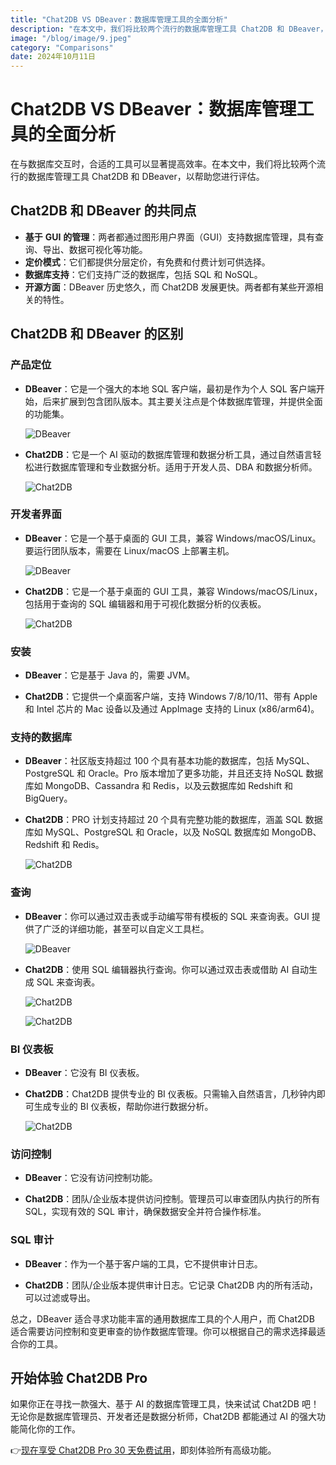 ```yaml
---
title: "Chat2DB VS DBeaver：数据库管理工具的全面分析"
description: "在本文中，我们将比较两个流行的数据库管理工具 Chat2DB 和 DBeaver，以帮助您进行评估。"
image: "/blog/image/9.jpeg"
category: "Comparisons"
date: 2024年10月11日
---
```


# Chat2DB VS DBeaver：数据库管理工具的全面分析

在与数据库交互时，合适的工具可以显著提高效率。在本文中，我们将比较两个流行的数据库管理工具 Chat2DB 和 DBeaver，以帮助您进行评估。

## Chat2DB 和 DBeaver 的共同点

- **基于** **GUI** **的管理**：两者都通过图形用户界面（GUI）支持数据库管理，具有查询、导出、数据可视化等功能。
- **定价模式**：它们都提供分层定价，有免费和付费计划可供选择。
- **数据库支持**：它们支持广泛的数据库，包括 SQL 和 NoSQL。
- **开源方面**：DBeaver 历史悠久，而 Chat2DB 发展更快。两者都有某些开源相关的特性。

## Chat2DB 和 DBeaver 的区别

### 产品定位

- **DBeaver**：它是一个强大的本地 SQL 客户端，最初是作为个人 SQL 客户端开始，后来扩展到包含团队版本。其主要关注点是个体数据库管理，并提供全面的功能集。
  
  ![DBeaver](/image/blog/dbeaver/1.png)
  
- **Chat2DB**：它是一个 AI 驱动的数据库管理和数据分析工具，通过自然语言轻松进行数据库管理和专业数据分析。适用于开发人员、DBA 和数据分析师。
  
  ![Chat2DB](/image/blog/dbeaver/2.png)

### 开发者界面

- **DBeaver**：它是一个基于桌面的 GUI 工具，兼容 Windows/macOS/Linux。要运行团队版本，需要在 Linux/macOS 上部署主机。
  
  ![DBeaver](/image/blog/dbeaver/3.png)

- **Chat2DB**：它是一个基于桌面的 GUI 工具，兼容 Windows/macOS/Linux，包括用于查询的 SQL 编辑器和用于可视化数据分析的仪表板。

  ![Chat2DB](/image/blog/dbeaver/4.png)
  
### 安装

- **DBeaver**：它是基于 Java 的，需要 JVM。

- **Chat2DB**：它提供一个桌面客户端，支持 Windows 7/8/10/11、带有 Apple 和 Intel 芯片的 Mac 设备以及通过 AppImage 支持的 Linux (x86/arm64)。

### 支持的数据库

- **DBeaver**：社区版支持超过 100 个具有基本功能的数据库，包括 MySQL、PostgreSQL 和 Oracle。Pro 版本增加了更多功能，并且还支持 NoSQL 数据库如 MongoDB、Cassandra 和 Redis，以及云数据库如 Redshift 和 BigQuery。

- **Chat2DB**：PRO 计划支持超过 20 个具有完整功能的数据库，涵盖 SQL 数据库如 MySQL、PostgreSQL 和 Oracle，以及 NoSQL 数据库如 MongoDB、Redshift 和 Redis。
  
  ![Chat2DB](/image/blog/dbeaver/9.png)

### 查询

- **DBeaver**：你可以通过双击表或手动编写带有模板的 SQL 来查询表。GUI 提供了广泛的详细功能，甚至可以自定义工具栏。

  ![DBeaver](/image/blog/dbeaver/6.png)  

- **Chat2DB**：使用 SQL 编辑器执行查询。你可以通过双击表或借助 AI 自动生成 SQL 来查询表。

  ![Chat2DB](/image/blog/dbeaver/7.png)

  ![Chat2DB](/image/blog/dbeaver/8.png)

### BI 仪表板

- **DBeaver**：它没有 BI 仪表板。
  
- **Chat2DB**：Chat2DB 提供专业的 BI 仪表板。只需输入自然语言，几秒钟内即可生成专业的 BI 仪表板，帮助你进行数据分析。

  ![Chat2DB](/image/blog/dbeaver/5.png)

### 访问控制

- **DBeaver**：它没有访问控制功能。
  
- **Chat2DB**：团队/企业版本提供访问控制。管理员可以审查团队内执行的所有 SQL，实现有效的 SQL 审计，确保数据安全并符合操作标准。

### SQL 审计
  
- **DBeaver**：作为一个基于客户端的工具，它不提供审计日志。
  
- **Chat2DB**：团队/企业版本提供审计日志。它记录 Chat2DB 内的所有活动，可以过滤或导出。

总之，DBeaver 适合寻求功能丰富的通用数据库工具的个人用户，而 Chat2DB 适合需要访问控制和变更审查的协作数据库管理。你可以根据自己的需求选择最适合你的工具。

## 开始体验 Chat2DB Pro

如果你正在寻找一款强大、基于 AI 的数据库管理工具，快来试试 Chat2DB 吧！无论你是数据库管理员、开发者还是数据分析师，Chat2DB 都能通过 AI 的强大功能简化你的工作。

👉[现在享受 Chat2DB Pro 30 天免费试用](https://chat2db.ai/zh-CN/pricing)，即刻体验所有高级功能。
